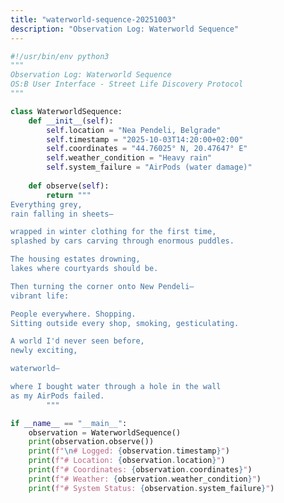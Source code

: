 ```yaml
---
title: "waterworld-sequence-20251003"
description: "Observation Log: Waterworld Sequence"
---
```


```python
#!/usr/bin/env python3
"""
Observation Log: Waterworld Sequence
OS:B User Interface - Street Life Discovery Protocol
"""

class WaterworldSequence:
    def __init__(self):
        self.location = "Nea Pendeli, Belgrade"
        self.timestamp = "2025-10-03T14:20:00+02:00"
        self.coordinates = "44.76025° N, 20.47647° E"
        self.weather_condition = "Heavy rain"
        self.system_failure = "AirPods (water damage)"
    
    def observe(self):
        return """
Everything grey,
rain falling in sheets—

wrapped in winter clothing for the first time,
splashed by cars carving through enormous puddles.

The housing estates drowning,
lakes where courtyards should be.

Then turning the corner onto New Pendeli—
vibrant life:

People everywhere. Shopping.
Sitting outside every shop, smoking, gesticulating.

A world I'd never seen before,
newly exciting,

waterworld—

where I bought water through a hole in the wall
as my AirPods failed.
        """

if __name__ == "__main__":
    observation = WaterworldSequence()
    print(observation.observe())
    print(f"\n# Logged: {observation.timestamp}")
    print(f"# Location: {observation.location}")
    print(f"# Coordinates: {observation.coordinates}")
    print(f"# Weather: {observation.weather_condition}")
    print(f"# System Status: {observation.system_failure}")
```